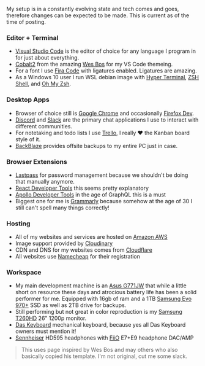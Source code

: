 My setup is in a constantly evolving state and tech comes and goes, therefore changes can be expected to be made.  This is current as of the time of posting.

### Editor + Terminal
*  [Visual Studio Code](https://code.visualstudio.com/) is the editor of choice for any language I program in for just about everything.
*  [Cobalt2](https://github.com/wesbos/cobalt2-vscode) from the amazing [Wes Bos](https://wesbos.com) for my VS Code themeing.
*  For a font I use [Fira Code](https://github.com/tonsky/FiraCode) with ligatures enabled.  Ligatures are amazing.
*  As a Windows 10 user I run WSL debian image with [Hyper Terminal](https://hyper.is/), [ZSH Shell](http://zsh.sourceforge.net/), and [Oh My Zsh](https://ohmyz.sh/).

### Desktop Apps
*  Browser of choice still is [Google Chrome](https://www.google.com/chrome/) and occasionally [Firefox Dev](https://www.mozilla.org/en-US/firefox/developer/).
*  [Discord](https://discordapp.com/) and [Slack](https://slack.com/) are the primary chat applications I use to interact with different communities.
*  For notetaking and todo lists I use [Trello](https://trello.com/), I really ❤ the Kanban board style of it.
*  [BackBlaze](https://www.backblaze.com/index-dd.html) provides offsite backups to my entire PC just in case.

### Browser Extensions
*  [Lastpass](https://www.lastpass.com/) for password management because we shouldn't be doing that manually anymore.
*  [React Developer Tools](https://chrome.google.com/webstore/detail/react-developer-tools/fmkadmapgofadopljbjfkapdkoienihi?hl=en) this seems pretty explanatory
*  [Apollo Developer Tools](https://chrome.google.com/webstore/detail/apollo-client-developer-t/jdkknkkbebbapilgoeccciglkfbmbnfm?hl=en-US) in the age of GraphQL this is a must
*  Biggest one for me is [Grammarly](https://www.grammarly.com/) because somehow at the age of 30 I still can't spell many things correctly!

### Hosting
*  All of my websites and services are hosted on [Amazon AWS](https://aws.amazon.com)
*  Image support provided by [Cloudinary](https://cloudinary.com)
*  CDN and DNS for my websites comes from [Cloudflare](https://cloudflare.com)
*  All websites use [Namecheap](https://namecheap.com) for their registration

### Workspace
*  My main development machine is an [Asus G771JW](https://www.asus.com/us/ROG-Republic-Of-Gamers/ROG-G771JW/) that while a little short on resource these days and atrocious battery life has been a solid performer for me.  Equipped with 16gb of ram and a 1TB [Samsung Evo 970+](https://www.samsung.com/us/computing/memory-storage/solid-state-drives/ssd-970-evo-plus-nvme-m-2-1-tb-mz-v7s1t0b-am/) SSD as well as 2TB drive for backups.
*  Still performing but not great in color reproduction is my [Samsung T260HD](https://www.samsung.com/us/business/support/owners/product/touch-of-color-series-t260hd/) 26" 1200p monitor.
* [Das Keyboard](https://www.daskeyboard.com/) mechanical keyboard, because yes all Das Keyboard owners must mention it!
* [Sennheiser](https://en-us.sennheiser.com/headphones) HD595 headphones with [FiiO](https://www.fiio.com/) E7+E9 headphone DAC/AMP

> This uses page inspired by Wes Bos and may others who also basically copied his template.  I'm not original, cut me some slack.